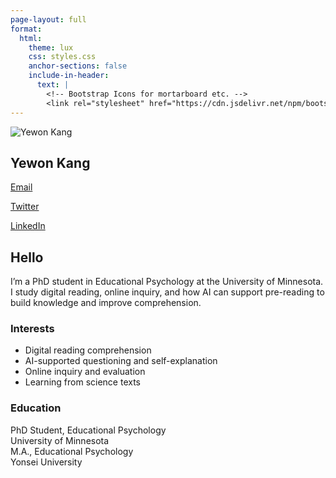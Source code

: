 ```yaml
---
page-layout: full
format:
  html:
    theme: lux
    css: styles.css
    anchor-sections: false
    include-in-header:
      text: |
        <!-- Bootstrap Icons for mortarboard etc. -->
        <link rel="stylesheet" href="https://cdn.jsdelivr.net/npm/bootstrap-icons@1.11.1/font/bootstrap-icons.css">
---
```


<div class="about-me-container">

<!-- LEFT -->
<div class="profile-column">
  <img src="img/yk.jpg" alt="Yewon Kang" class="profile-pic">
  <h2>Yewon Kang</h2>
  
  <div class="contact">
  <p><a href="mailto:kang0504@umn.edu"><i class="bi bi-envelope-fill"></i> Email</a></p>
  <p><a href="https://twitter.com/iamyewonkang" target="_blank"><i class="bi bi-twitter"></i> Twitter</a></p>
  <p><a href="https://www.linkedin.com/in/kangyewon" target="_blank"><i class="bi bi-linkedin"></i> LinkedIn</a></p>
  </div>
</div>

<!-- RIGHT -->
<div class="content-column">

## Hello
I’m a PhD student in Educational Psychology at the University of Minnesota.  
I study digital reading, online inquiry, and how AI can support pre-reading to build knowledge and improve comprehension.

### Interests
- Digital reading comprehension  
- AI-supported questioning and self-explanation  
- Online inquiry and evaluation  
- Learning from science texts

### Education
<div class="education-element">
  <div class="icon"><i class="bi bi-mortarboard-fill"></i></div>
  <div class="degree">PhD Student, Educational Psychology</div>
  <div class="school">University of Minnesota</div>
</div>


<div class="education-element">
  <div class="icon"><i class="bi bi-mortarboard-fill"></i></div>
  <div class="degree">M.A., Educational Psychology</div>
  <div class="school">Yonsei University</div>
</div>

</div><!-- /content-column -->
</div><!-- /about-me-container -->

